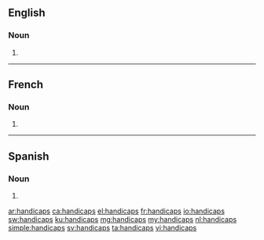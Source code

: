 ==English==

===Noun===
{{head|en|noun plural form}}

# {{plural of|handicap|lang=en}}

----

==French==

===Noun===
{{head|fr|noun plural form|g=m}}

# {{plural of|handicap|lang=fr}}
----
==Spanish==

===Noun===
{{head|es|noun form}}

# {{plural of|handicap|lang=es}}
[[ar:handicaps]]
[[ca:handicaps]]
[[el:handicaps]]
[[fr:handicaps]]
[[io:handicaps]]
[[sw:handicaps]]
[[ku:handicaps]]
[[mg:handicaps]]
[[my:handicaps]]
[[nl:handicaps]]
[[simple:handicaps]]
[[sv:handicaps]]
[[ta:handicaps]]
[[vi:handicaps]]